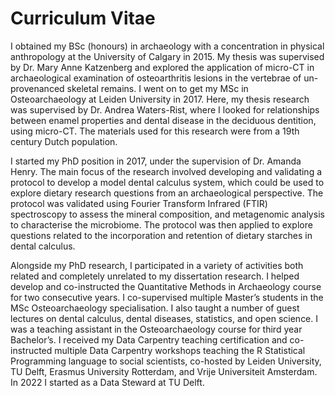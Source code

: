 <!-- A brief curriculum vitae of the author is included at the end of the dissertation. This curriculum vitae should specify the following: 
a. Date of birth b. Place of birth 
c. The period during which the candidate followed his/her pre-university education or its equivalent and the relevant institution 
d. Any qualifications pertaining to the diplomas obtained 
e. Details of professional activities following the completion of the candidate’s academic education, and 
f. If appropriate, the institute at which the PhD research was conducted. -->
# Curriculum Vitae {-}

I obtained my BSc (honours) in archaeology with a concentration in physical 
anthropology at the University of Calgary in 2015. My thesis was supervised 
by Dr. Mary Anne Katzenberg and explored the application of micro-CT in 
archaeological examination of osteoarthritis lesions in the vertebrae of 
un-provenanced skeletal remains. I went on to get my MSc in Osteoarchaeology at
Leiden University in 2017. Here, my thesis research was supervised by Dr. Andrea
Waters-Rist, where I looked for relationships between enamel properties and dental 
disease in the deciduous dentition, using micro-CT. The materials used for this
research were from a 19th century Dutch population.

I started my PhD position in 2017, under the supervision of Dr. Amanda Henry. 
The main focus of the research involved developing and validating a protocol 
to develop a model dental calculus system, which could be used to explore 
dietary research questions from an archaeological perspective. The protocol was
validated using Fourier Transform Infrared (FTIR) spectroscopy to assess the 
mineral composition, and metagenomic analysis to characterise the microbiome.
The protocol was then applied to explore questions related to the incorporation
and retention of dietary starches in dental calculus.

Alongside my PhD research, I participated in a variety of activities both related
and completely unrelated to my dissertation research. I helped develop and 
co-instructed the Quantitative Methods in Archaeology course for two consecutive
years. I co-supervised multiple Master's students in the MSc Osteoarchaeology
specialisation.
I also taught a number of guest lectures on dental calculus, dental diseases, 
statistics, and open science. I was a teaching assistant in the Osteoarchaeology 
course for third year Bachelor's. I received my Data Carpentry teaching certification
and co-instructed multiple Data Carpentry workshops teaching the R Statistical 
Programming language to social scientists,
co-hosted by Leiden University, TU Delft, Erasmus University Rotterdam, and
Vrije Universiteit Amsterdam. In 2022 I started as a Data Steward at TU Delft.
